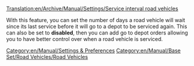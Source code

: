 [[Translation:en/Archive/Manual/Settings/Service interval road vehicles]]


With this feature, you can set the number of days a road vehicle will wait since its last service before it will go to a depot to be serviced again. This can also be set to '''disabled''', then you can add go to depot orders allowing you to have better control over when a road vehicle is serviced.
[[Category:en/Manual/Settings & Preferences]]
[[Category:en/Manual/Base Set/Road Vehicles/Road Vehicles]]
{{en/Manual/Base Set/Industries/Stub}}